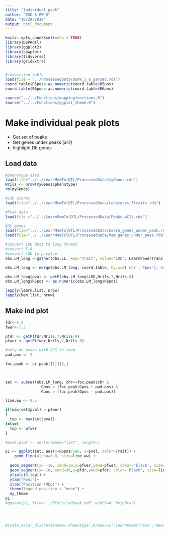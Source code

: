 ```yaml
---
title: "Individual_peak"
author: "EGK & PW-S"
date: "10/28/2018"
output: html_document
---
```


```r
knitr::opts_chunk$set(echo = TRUE)
library(DSPRqtl)
library(ggplot2)
library(cowplot)
library(tidyverse)
library(gridExtra)


#conversion table
load(file = "../ProcessedData/DSPR_5_6_parsed.rda")
coord.table$R5pos<-as.numeric(coord.table$R5pos)
coord.table$R6pos<-as.numeric(coord.table$R6pos)

source("../../Functions/mappingfunctions.R")
source("../../Functions/ggplot_theme.R")


```

# Make individual peak plots
  - Get set of peaks
  - Get genes under peaks (all?)
  - highlight DE genes


## Load data
```r
#phenotype data
load(file="../../LearnMemTolQTL/ProcessedData/myGenos.rda")
Nrils <- nrow(myGenos$phenotype)
rm(myGenos)

#LOD scores 
load(file="../../LearnMemTolQTL/ProcessedData/Lodscores_3traits.rda")

#Peak data
load(file ="../../LearnMemTolQTL/ProcessedData/Peaks_wCIs.rda")

#DE genes
load(file="../../LearnMemTolQTL/ProcessedData/Learn_genes_under_peak.rda")
load(file="../../LearnMemTolQTL/ProcessedData/Mem_genes_under_peak.rda")

#convert LOD data to long format
#convert 5-6
#convert LOD to p-value
obs.LM_long <-gather(obs.LL, key='Trait', value='LOD', LearnPowerTrans, Memory_Mean)

obs.LM_long <- merge(obs.LM_long, coord.table, by.x=c('chr','Ppos'), by.y=c('R5chr','R5pos'),sort=FALSE)

obs.LM_long$pval <- getP(obs.LM_long$LOD,Nrils,7,Nrils-8)
obs.LM_long$R6pos <- as.numeric(obs.LM_long$R6pos)

lapply(learn.list, nrow)
lapply(Mem.list, nrow)

```

## Make ind plot

```r
fdr<-5.5
fwer<-7.3

pfdr <- getP(fdr,Nrils,7,Nrils-8)
pfwer <- getP(fwer,Nrils,7,Nrils-8)

#only do peaks with DEG in them
pad.pos <- 2

foc.peak <- ci.peak[[1]][5,]

  

set <- subset(obs.LM_long, chr==foc.peak$chr & 
                Gpos < (foc.peak$Gpos + pad.pos) &
                Gpos > (foc.peak$Gpos - pad.pos))

line.ww <- 0.5

if(max(set$pval) > pfwer)
{
  top <- max(set$pval)
}else{
  top <- pfwer
}

#peak.plot <- vector(mode="list", length=)

p1 <- ggplot(set, aes(x=R6pos/1e6, y=pval, color=Trait)) +
    geom_line(alpha=0.8, size=line.ww) +
  
  geom_segment(x= -10, xend=30,y=pfwer,yend=pfwer, color='black', size=line.ww) +
  geom_segment(x=-10, xend=30,y=pfdr,yend=pfdr, color='black', size=line.ww, lty=3) +
  ylim(c(0,top)) +
  ylab("Pval")+
  xlab("Position (Mbp)") +
  theme(legend.position = "none") +
  my_theme
p1
#ggsave(p1, file="../Plots/indpeak.pdf",width=4, height=2)




#scale_color_discrete(name='Phenotype',breaks=c('LearnPowerTrans','Memory_Mean'), labels=c('Learning','Memory'))
```





